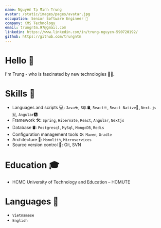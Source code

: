 ```yaml
---
name: Nguyễn Tạ Minh Trung
avatar: /static/images/pages/avatar.jpg
occupation: Senior Software Engineer 🚀
company: KMS Technology
email: trungntm.97@gmail.com
linkedin: https://www.linkedin.com/in/trung-nguyen-590720192/
github: https://github.com/trungntm
---
```

# Hello 👋

I'm Trung - who is fascinated by new technologies 🧑‍💻.

# Skills 💪
- Languages and scripts 💻: `Java`☕, `SQL`🛢️, `React`⚛️, `React Native`📱, `Next.js`🇳, `Angular`🅰️
- Framework 🛠️: `Spring`, `Hibernate`, `React`, `Angular`, `Nextjs`
- Database 🛢: `Postgresql`, `MySql`, `MongoDB`, `Redis`
- Configuration management tools ⚙️: `Maven`, `Gradle`
- Architecture 📐: `Monolith`, `Microservices`
- Source version control 🔸: Git, SVN

# Education 🎓
- HCMC University of Technology and Education – HCMUTE

# Languages 💬
- `Vietnamese`
- `English`
